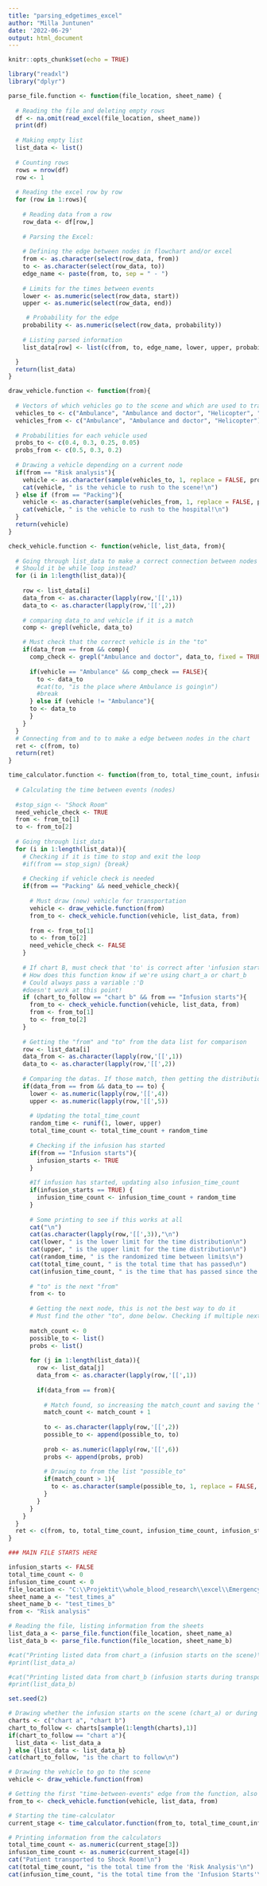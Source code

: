 ```yaml
---
title: "parsing_edgetimes_excel"
author: "Milla Juntunen"
date: '2022-06-29'
output: html_document
---
```

```r
knitr::opts_chunk$set(echo = TRUE)
```

```r
library("readxl")
library("dplyr")

parse_file.function <- function(file_location, sheet_name) {
  
  # Reading the file and deleting empty rows
  df <- na.omit(read_excel(file_location, sheet_name))
  print(df)
  
  # Making empty list
  list_data <- list()
  
  # Counting rows
  rows = nrow(df) 
  row <- 1
  
  # Reading the excel row by row
  for (row in 1:rows){
    
    # Reading data from a row
    row_data <- df[row,]
    
    # Parsing the Excel:
    
    # Defining the edge between nodes in flowchart and/or excel
    from <- as.character(select(row_data, from))
    to <- as.character(select(row_data, to))
    edge_name <- paste(from, to, sep = " - ")
    
    # Limits for the times between events
    lower <- as.numeric(select(row_data, start))
    upper <- as.numeric(select(row_data, end))

     # Probability for the edge
    probability <- as.numeric(select(row_data, probability))
    
    # Listing parsed information
    list_data[row] <- list(c(from, to, edge_name, lower, upper, probability))

  }
  return(list_data)
}
```

```r
draw_vehicle.function <- function(from){
  
  # Vectors of which vehicles go to the scene and which are used to transport the patient   to the hospital
  vehicles_to <- c("Ambulance", "Ambulance and doctor", "Helicopter", "Fire truck")
  vehicles_from <- c("Ambulance", "Ambulance and doctor", "Helicopter")
  
  # Probabilities for each vehicle used
  probs_to <- c(0.4, 0.3, 0.25, 0.05)
  probs_from <- c(0.5, 0.3, 0.2)
  
  # Drawing a vehicle depending on a current node
  if(from == "Risk analysis"){
    vehicle <- as.character(sample(vehicles_to, 1, replace = FALSE, probs_to))
    cat(vehicle, " is the vehicle to rush to the scene!\n")
  } else if (from == "Packing"){
    vehicle <- as.character(sample(vehicles_from, 1, replace = FALSE, probs_from))
    cat(vehicle, " is the vehicle to rush to the hospital!\n")
  }
  return(vehicle)
}
```

```r
check_vehicle.function <- function(vehicle, list_data, from){
  
  # Going through list_data to make a correct connection between nodes and to find a match between vehicle and edge
  # Should it be while loop instead?
  for (i in 1:length(list_data)){
    
    row <- list_data[i]
    data_from <- as.character(lapply(row,'[[',1))
    data_to <- as.character(lapply(row,'[[',2))
    
    # comparing data_to and vehicle if it is a match
    comp <- grepl(vehicle, data_to)

    # Must check that the correct vehicle is in the "to"
    if(data_from == from && comp){
      comp_check <- grepl("Ambulance and doctor", data_to, fixed = TRUE)
      
      if(vehicle == "Ambulance" && comp_check == FALSE){
        to <- data_to
        #cat(to, "is the place where Ambulance is going\n")
        #break
      } else if (vehicle != "Ambulance"){ 
      to <- data_to 
      }
    }
  }
  # Connecting from and to to make a edge between nodes in the chart
  ret <- c(from, to)
  return(ret)
}
```

```r
time_calculator.function <- function(from_to, total_time_count, infusion_time_count, list_data, infusion_starts){
  
  # Calculating the time between events (nodes)
  
  #stop_sign <- "Shock Room"
  need_vehicle_check <- TRUE
  from <- from_to[1]
  to <- from_to[2]
  
  # Going through list_data
  for (i in 1:length(list_data)){
    # Checking if it is time to stop and exit the loop
    #if(from == stop_sign) {break}
  
    # Checking if vehicle check is needed
    if(from == "Packing" && need_vehicle_check){
      
      # Must draw (new) vehicle for transportation
      vehicle <- draw_vehicle.function(from)
      from_to <- check_vehicle.function(vehicle, list_data, from)
      
      from <- from_to[1]
      to <- from_to[2]
      need_vehicle_check <- FALSE
    }
    
    # If chart B, must check that 'to' is correct after 'infusion starts' (matches vehicle)
    # How does this function know if we're using chart_a or chart_b
    # Could always pass a variable :'D
    #doesn't work at this point!
    if (chart_to_follow == "chart b" && from == "Infusion starts"){
      from_to <- check_vehicle.function(vehicle, list_data, from)
      from <- from_to[1]
      to <- from_to[2]
    }
  
    # Getting the "from" and "to" from the data list for comparison
    row <- list_data[i]
    data_from <- as.character(lapply(row,'[[',1))
    data_to <- as.character(lapply(row,'[[',2))
    
    # Comparing the datas. If those match, then getting the distribution limits. 
    if(data_from == from && data_to == to) { 
      lower <- as.numeric(lapply(row,'[[',4))
      upper <- as.numeric(lapply(row,'[[',5))
      
      # Updating the total_time_count
      random_time <- runif(1, lower, upper)
      total_time_count <- total_time_count + random_time
      
      # Checking if the infusion has started
      if(from == "Infusion starts"){
        infusion_starts <- TRUE
      }
    
      #If infusion has started, updating also infusion_time_count
      if(infusion_starts == TRUE) {
        infusion_time_count <- infusion_time_count + random_time
      }
    
      # Some printing to see if this works at all
      cat("\n")
      cat(as.character(lapply(row,'[[',3)),"\n")
      cat(lower, " is the lower limit for the time distribution\n")
      cat(upper, " is the upper limit for the time distribution\n")
      cat(random_time, " is the randomized time between limits\n")
      cat(total_time_count, " is the total time that has passed\n")
      cat(infusion_time_count, " is the time that has passed since the infusion started\n\n")
   
      # "to" is the next "from"
      from <- to
      
      # Getting the next node, this is not the best way to do it
      # Must find the other "to", done below. Checking if multiple next nodes exists and drawing one with given probabilities.
      
      match_count <- 0
      possible_to <- list()
      probs <- list()
      
      for (j in 1:length(list_data)){
        row <- list_data[j]
        data_from <- as.character(lapply(row,'[[',1))
        
        if(data_from == from){
          
          # Match found, so increasing the match_count and saving the "to" in a list
          match_count <- match_count + 1
          
          to <- as.character(lapply(row,'[[',2))
          possible_to <- append(possible_to, to)
          
          prob <- as.numeric(lapply(row,'[[',6))
          probs <- append(probs, prob)
          
          # Drawing to from the list "possible_to"
          if(match_count > 1){
            to <- as.character(sample(possible_to, 1, replace = FALSE, probs))
          }
        }
      }
    }
  }
  ret <- c(from, to, total_time_count, infusion_time_count, infusion_starts)
}
```

```r
### MAIN FILE STARTS HERE

infusion_starts <- FALSE
total_time_count <- 0
infusion_time_count <- 0
file_location <- "C:\\Projektit\\whole_blood_research\\excel\\EmergencyProcess_EdgeTimes.xlsx"
sheet_name_a <- "test_times_a"
sheet_name_b <- "test_times_b"
from <- "Risk analysis"

# Reading the file, listing information from the sheets
list_data_a <- parse_file.function(file_location, sheet_name_a)
list_data_b <- parse_file.function(file_location, sheet_name_b)

#cat("Printing listed data from chart_a (infusion starts on the scene)\n\n")
#print(list_data_a)

#cat("Printing listed data from chart_b (infusion starts during transport)\n\n")
#print(list_data_b)

set.seed(2)

# Drawing whether the infusion starts on the scene (chart_a) or during transportation (chart_b)
charts <- c("chart a", "chart b")
chart_to_follow <- charts[sample(1:length(charts),1)]
if(chart_to_follow == "chart a"){
  list_data <- list_data_a
} else {list_data <- list_data_b}
cat(chart_to_follow, "is the chart to follow\n")

# Drawing the vehicle to go to the scene
vehicle <- draw_vehicle.function(from)

# Getting the first "time-between-events" edge from the function, also checking if the vehicle is okay
from_to <- check_vehicle.function(vehicle, list_data, from)

# Starting the time-calculator
current_stage <- time_calculator.function(from_to, total_time_count,infusion_time_count, list_data, infusion_starts)

# Printing information from the calculators
total_time_count <- as.numeric(current_stage[3])
infusion_time_count <- as.numeric(current_stage[4])
cat("Patient transported to Shock Room!\n")
cat(total_time_count, "is the total time from the 'Risk Analysis'\n")
cat(infusion_time_count, "is the total time from the 'Infusion Starts'\n\n")

```

